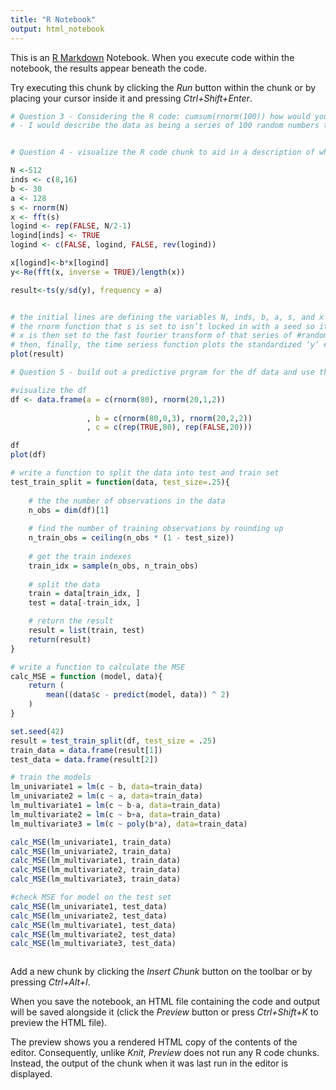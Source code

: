 ```yaml
---
title: "R Notebook"
output: html_notebook
---
```


This is an [R Markdown](http://rmarkdown.rstudio.com) Notebook. When you execute code within the notebook, the results appear beneath the code. 

Try executing this chunk by clicking the *Run* button within the chunk or by placing your cursor inside it and pressing *Ctrl+Shift+Enter*. 


```r

# Question 3 - Considering the R code: cumsum(rnorm(100)) how would you describe the data being generated.
# - I would describe the data as being a series of 100 random numbers that is the cumulatively summed with the cumsum funciton


# Question 4 - visualize the R code chunk to aid in a description of what it is doing

N <-512
inds <- c(8,16)
b <- 30
a <- 128
s <- rnorm(N)
x <- fft(s)
logind <- rep(FALSE, N/2-1)
logind[inds] <- TRUE
logind <- c(FALSE, logind, FALSE, rev(logind))

x[logind]<-b*x[logind]
y<-Re(fft(x, inverse = TRUE)/length(x))

result<-ts(y/sd(y), frequency = a)


# the initial lines are defining the variables N, inds, b, a, s, and x
# the rnorm function that s is set to isn’t locked in with a seed so it #effectively generates 512 new numbers everytime the code is executed
# x is then set to the fast fourier transform of that series of #randomly generated values and converts the random series of values into #a frequency plot
# then, finally, the time seriess function plots the standardized ‘y’ #data since ‘y’ returns a non- normalized transform of the series of #values which can be seen in the visual below
plot(result)
```
```r

# Question 5 - build out a predictive prgram for the df data and use the program to predict "c"

#visualize the df
df <- data.frame(a = c(rnorm(80), rnorm(20,1,2))
                 
                 , b = c(rnorm(80,0,3), rnorm(20,2,2))
                 , c = c(rep(TRUE,80), rep(FALSE,20)))

df
plot(df)

# write a function to split the data into test and train set
test_train_split = function(data, test_size=.25){
    
    # the the number of observations in the data
    n_obs = dim(df)[1]
    
    # find the number of training observations by rounding up
    n_train_obs = ceiling(n_obs * (1 - test_size))
    
    # get the train indexes
    train_idx = sample(n_obs, n_train_obs)
    
    # split the data
    train = data[train_idx, ]
    test = data[-train_idx, ]

    # return the result
    result = list(train, test)
    return(result)
}

# write a function to calculate the MSE
calc_MSE = function (model, data){
    return (
        mean((data$c - predict(model, data)) ^ 2)
    )
}

set.seed(42)
result = test_train_split(df, test_size = .25)
train_data = data.frame(result[1])
test_data = data.frame(result[2])

# train the models
lm_univariate1 = lm(c ~ b, data=train_data)
lm_univariate2 = lm(c ~ a, data=train_data)
lm_multivariate1 = lm(c ~ b-a, data=train_data)
lm_multivariate2 = lm(c ~ b+a, data=train_data)
lm_multivariate3 = lm(c ~ poly(b*a), data=train_data)

calc_MSE(lm_univariate1, train_data)
calc_MSE(lm_univariate2, train_data)
calc_MSE(lm_multivariate1, train_data)
calc_MSE(lm_multivariate2, train_data)
calc_MSE(lm_multivariate3, train_data)

#check MSE for model on the test set
calc_MSE(lm_univariate1, test_data)
calc_MSE(lm_univariate2, test_data)
calc_MSE(lm_multivariate1, test_data)
calc_MSE(lm_multivariate2, test_data)
calc_MSE(lm_multivariate3, test_data)



```






Add a new chunk by clicking the *Insert Chunk* button on the toolbar or by pressing *Ctrl+Alt+I*.

When you save the notebook, an HTML file containing the code and output will be saved alongside it (click the *Preview* button or press *Ctrl+Shift+K* to preview the HTML file).

The preview shows you a rendered HTML copy of the contents of the editor. Consequently, unlike *Knit*, *Preview* does not run any R code chunks. Instead, the output of the chunk when it was last run in the editor is displayed.
